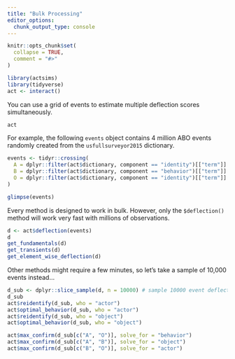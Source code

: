 ```yaml
---
title: "Bulk Processing"
editor_options: 
  chunk_output_type: console
---
```


```r
knitr::opts_chunk$set(
  collapse = TRUE,
  comment = "#>"
)
```

```r
library(actsims)
library(tidyverse)
act <- interact()
```

You can use a grid of events to estimate multiple deflection scores simultaneously.

```r
act
```

For example, the following `events` object contains 4 million ABO events randomly created from the `usfullsurveyor2015` dictionary. 

```r
events <- tidyr::crossing(
  A = dplyr::filter(act$dictionary, component == "identity")[["term"]] |> sample(200),
  B = dplyr::filter(act$dictionary, component == "behavior")[["term"]] |> sample(100),
  O = dplyr::filter(act$dictionary, component == "identity")[["term"]] |> sample(200)
) 

glimpse(events)
```
Every method is designed to work in bulk. However, only the `$deflection()` method will work very fast with millions of observations.

```r
d <- act$deflection(events)
d
get_fundamentals(d)
get_transients(d)
get_element_wise_deflection(d)
```

Other methods might require a few minutes, so let's take a sample of 10,000 events instead...

```r
d_sub <- dplyr::slice_sample(d, n = 10000) # sample 10000 event deflections
d_sub
act$reidentify(d_sub, who = "actor")
act$optimal_behavior(d_sub, who = "actor")
act$reidentify(d_sub, who = "object")
act$optimal_behavior(d_sub, who = "object")

act$max_confirm(d_sub[c("A", "O")], solve_for = "behavior")
act$max_confirm(d_sub[c("A", "B")], solve_for = "object")
act$max_confirm(d_sub[c("B", "O")], solve_for = "actor")
```


